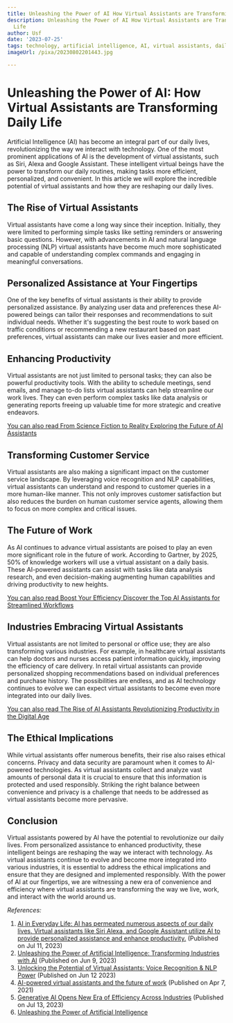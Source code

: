 ```yaml
---
title: Unleashing the Power of AI How Virtual Assistants are Transforming Daily Life
description: Unleashing the Power of AI How Virtual Assistants are Transforming Daily
  Life
author: Usf
date: '2023-07-25'
tags: technology, artificial intelligence, AI, virtual assistants, daily life, transformation
imageUrl: /pixa/20230802201443.jpg

---
```

# Unleashing the  Power of AI: How Virtual Assistants are Transforming Daily Life

Artificial Intelligence (AI) has become an integral part of our daily lives, revolutionizing the  way we interact with technology. One of the most prominent applications of AI is the development of virtual assistants, such as  Siri, Alexa and Google Assistant. These intelligent virtual beings have the power to transform our daily routines, making tasks more efficient, personalized, and  convenient. In this article we  will explore the incredible potential of  virtual assistants and how they are reshaping our daily lives.

## The Rise of Virtual Assistants

Virtual  assistants have come a long way since their inception. Initially, they were limited to performing simple  tasks like setting  reminders or answering basic questions. However, with advancements in AI and natural language processing (NLP) virtual assistants have become much more sophisticated and  capable  of understanding complex commands  and engaging in meaningful conversations.

## Personalized Assistance at Your Fingertips

One of the  key benefits of  virtual assistants is their ability  to provide personalized assistance. By analyzing user data and preferences these  AI-powered beings can  tailor their responses and recommendations to  suit individual  needs. Whether it's suggesting the  best route to work based on traffic conditions or recommending a  new restaurant  based  on past preferences, virtual assistants can make our lives easier and more  efficient.

## Enhancing Productivity

Virtual assistants are not just limited to personal tasks;  they can also be  powerful productivity tools. With the ability to schedule meetings, send emails,  and manage to-do lists  virtual assistants can help streamline our work lives.  They can even perform complex tasks like data analysis or generating reports freeing up valuable time for more strategic and creative endeavors.

[You can also  read From Science Fiction to Reality Exploring the  Future of AI Assistants](From%20Science%20Fiction%20to%20Reality%20Exploring%20the%20Future%20of%20AI%20Assistants)


## Transforming Customer Service

Virtual assistants are also making a significant impact on the customer service landscape. By  leveraging voice recognition and NLP capabilities, virtual assistants  can understand  and  respond to customer queries in a more human-like manner. This  not only improves customer satisfaction but also reduces the burden on  human customer service agents, allowing them to focus on more complex and critical issues.

## The Future of Work

As AI continues to advance virtual assistants are poised to play an even more significant role in the  future of work. According  to Gartner, by 2025, 50% of knowledge workers will use a virtual assistant on a daily basis.  These AI-powered assistants can assist with tasks like data analysis research,  and even decision-making augmenting human  capabilities  and driving productivity  to  new heights.

[You can also read Boost Your Efficiency Discover the  Top AI Assistants for Streamlined Workflows](Boost%20Your%20Efficiency%20Discover%20the%20Top%20AI%20Assistants%20for%20Streamlined%20Workflows)


## Industries Embracing Virtual Assistants

Virtual assistants are not limited to personal or office use; they are also transforming various industries. For example, in healthcare virtual assistants can help doctors and nurses access  patient  information  quickly, improving the efficiency of care  delivery. In retail virtual assistants can provide personalized shopping  recommendations based on individual preferences and purchase history. The possibilities are endless, and as AI technology continues to  evolve we can expect  virtual assistants to become even more integrated into our daily lives.

[You can also read The Rise  of AI Assistants Revolutionizing Productivity in the Digital Age](The%20Rise%20of%20AI%20Assistants%20Revolutionizing%20Productivity%20in%20the%20Digital%20Age)


##  The Ethical Implications

While  virtual assistants offer numerous benefits, their rise also raises ethical concerns. Privacy and data security are paramount when it comes to AI-powered technologies.  As  virtual assistants collect and analyze vast amounts of personal data it  is crucial to ensure that this  information is protected and used responsibly. Striking the right balance between convenience and privacy is a challenge  that needs to be addressed as virtual assistants  become more pervasive.

## Conclusion

Virtual assistants powered by  AI  have the potential to revolutionize our daily lives. From personalized assistance to enhanced  productivity,  these intelligent  beings are reshaping the way  we interact with technology. As virtual assistants continue to  evolve and become more integrated into various industries, it is essential to address the ethical implications and ensure that they  are designed and implemented responsibly. With the power of AI  at our fingertips, we are witnessing a new  era of convenience and efficiency where virtual assistants are transforming  the way we live, work, and interact with the world around us.

*References:*
1. [AI in Everyday Life: AI has permeated numerous aspects of our daily lives. Virtual assistants like  Siri Alexa, and Google Assistant utilize AI to  provide personalized assistance  and enhance productivity.](https://timesofindia.indiatimes.com/readersblog/mywriteexpress/artificial-intelligence-unleashing-the-power-of-innovation-56241/) (Published on Jul 11, 2023)
2. [Unleashing the Power of Artificial Intelligence: Transforming Industries with AI](https://www.linkedin.com/pulse/unleashing-power-artificial-intelligence-transforming-rob-hall) (Published on Jun 9, 2023)
3. [Unlocking the Potential of Virtual Assistants: Voice Recognition & NLP Power](https://yourstory.com/2023/06/unlocking-potential-virtual-assistants-voice-recognition-nlp) (Published on Jun 12 2023)
4. [AI-powered virtual assistants and the future  of work](https://www.zdnet.com/article/ai-powered-virtual-assistants-and-future-of-work/) (Published on Apr  7, 2021)
5. [Generative AI Opens New Era of Efficiency Across Industries](https://blogs.nvidia.com/blog/2023/07/13/generative-ai-for-industries/)  (Published on Jul 13, 2023)
6. [Unleashing the Power of Artificial Intelligence](https://proartific.com/artificial-intelligence/)